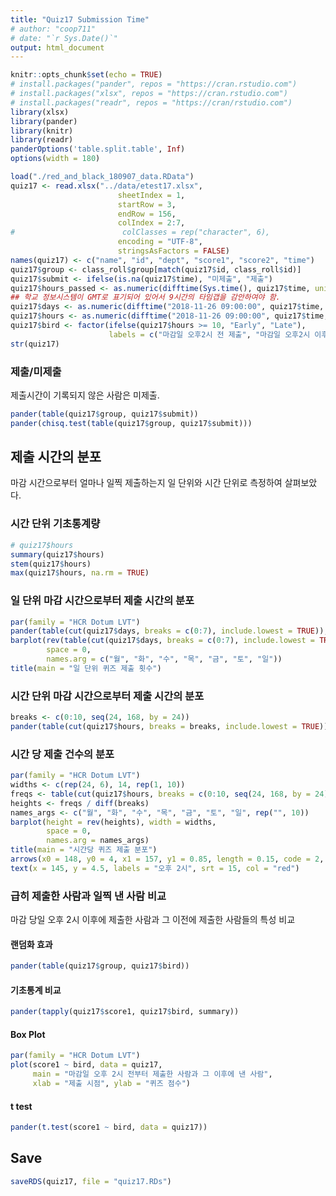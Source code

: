 ```yaml
---
title: "Quiz17 Submission Time"
# author: "coop711"
# date: "`r Sys.Date()`"
output: html_document
---
```


```r
knitr::opts_chunk$set(echo = TRUE)
# install.packages("pander", repos = "https://cran.rstudio.com")
# install.packages("xlsx", repos = "https://cran.rstudio.com")
# install.packages("readr", repos = "https://cran/rstudio.com")
library(xlsx)
library(pander)
library(knitr)
library(readr)
panderOptions('table.split.table', Inf)
options(width = 180)
```

<!--
### Data
-->

```r
load("./red_and_black_180907_data.RData")
quiz17 <- read.xlsx("../data/etest17.xlsx", 
                        sheetIndex = 1, 
                        startRow = 3, 
                        endRow = 156, 
                        colIndex = 2:7, 
#                        colClasses = rep("character", 6), 
                        encoding = "UTF-8",
                        stringsAsFactors = FALSE)
names(quiz17) <- c("name", "id", "dept", "score1", "score2", "time")
quiz17$group <- class_roll$group[match(quiz17$id, class_roll$id)]
quiz17$submit <- ifelse(is.na(quiz17$time), "미제출", "제출")
quiz17$hours_passed <- as.numeric(difftime(Sys.time(), quiz17$time, units = 'days'))
## 학교 정보시스템이 GMT로 표기되어 있어서 9시간의 타임갭을 감안하여야 함.
quiz17$days <- as.numeric(difftime("2018-11-26 09:00:00", quiz17$time, units = 'days'))
quiz17$hours <- as.numeric(difftime("2018-11-26 09:00:00", quiz17$time, units = 'hours'))
quiz17$bird <- factor(ifelse(quiz17$hours >= 10, "Early", "Late"), 
                      labels = c("마감일 오후2시 전 제출", "마감일 오후2시 이후 제출"))
str(quiz17)
```


### 제출/미제출

제출시간이 기록되지 않은 사람은 미제출.

```r
pander(table(quiz17$group, quiz17$submit))
pander(chisq.test(table(quiz17$group, quiz17$submit)))
```

## 제출 시간의 분포

마감 시간으로부터 얼마나 일찍 제출하는지 일 단위와 시간 단위로 측정하여 살펴보았다. 

### 시간 단위 기초통계량

```r
# quiz17$hours
summary(quiz17$hours)
stem(quiz17$hours)
max(quiz17$hours, na.rm = TRUE)
```

### 일 단위 마감 시간으로부터 제출 시간의 분포

```r
par(family = "HCR Dotum LVT")
pander(table(cut(quiz17$days, breaks = c(0:7), include.lowest = TRUE)), caption = "일 단위")
barplot(rev(table(cut(quiz17$days, breaks = c(0:7), include.lowest = TRUE))), 
        space = 0,
        names.arg = c("월", "화", "수", "목", "금", "토", "일"))
title(main = "일 단위 퀴즈 제출 횟수")
```

### 시간 단위 마감 시간으로부터 제출 시간의 분포

```r
breaks <- c(0:10, seq(24, 168, by = 24))
pander(table(cut(quiz17$hours, breaks = breaks, include.lowest = TRUE)), caption = "시간 단위")
```

### 시간 당 제출 건수의 분포

```r
par(family = "HCR Dotum LVT")
widths <- c(rep(24, 6), 14, rep(1, 10))
freqs <- table(cut(quiz17$hours, breaks = c(0:10, seq(24, 168, by = 24)), include.lowest = TRUE))
heights <- freqs / diff(breaks)
names_args <- c("월", "화", "수", "목", "금", "토", "일", rep("", 10))
barplot(height = rev(heights), width = widths, 
        space = 0,
        names.arg = names_args)
title(main = "시간당 퀴즈 제출 분포")
arrows(x0 = 148, y0 = 4, x1 = 157, y1 = 0.85, length = 0.15, code = 2, col = "red", lwd = 1.5)
text(x = 145, y = 4.5, labels = "오후 2시", srt = 15, col = "red")
```

### 급히 제출한 사람과 일찍 낸 사람 비교

마감 당일 오후 2시 이후에 제출한 사람과 그 이전에 제출한 사람들의 특성 비교

#### 랜덤화 효과

```r
pander(table(quiz17$group, quiz17$bird))
```

#### 기초통계 비교

```r
pander(tapply(quiz17$score1, quiz17$bird, summary))
```

#### Box Plot

```r
par(family = "HCR Dotum LVT")
plot(score1 ~ bird, data = quiz17, 
     main = "마감일 오후 2시 전부터 제출한 사람과 그 이후에 낸 사람", 
     xlab = "제출 시점", ylab = "퀴즈 점수")
```

#### t test

```r
pander(t.test(score1 ~ bird, data = quiz17))
```

## Save

```r
saveRDS(quiz17, file = "quiz17.RDs")
```